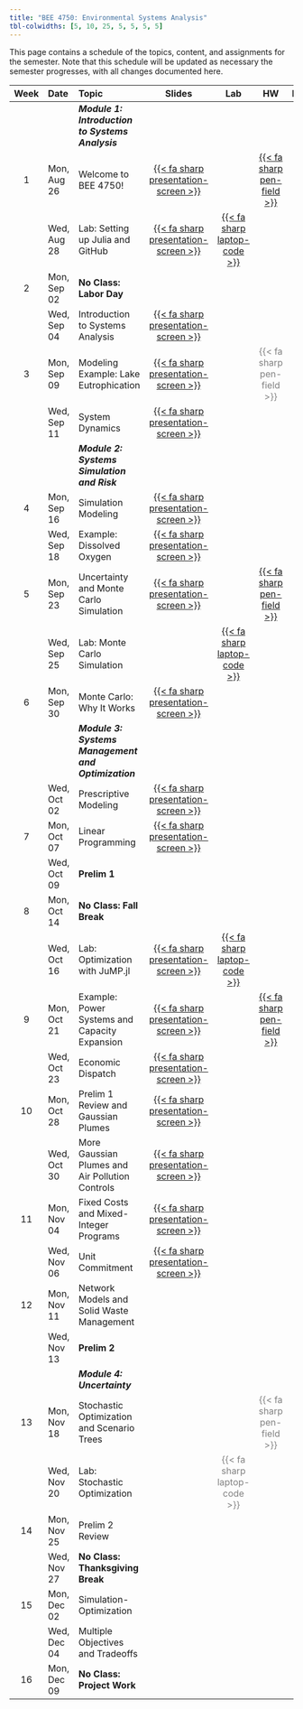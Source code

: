 ```yaml
---
title: "BEE 4750: Environmental Systems Analysis"
tbl-colwidths: [5, 10, 25, 5, 5, 5, 5]
---
```


This page contains a schedule of the topics, content, and assignments for the semester.
Note that this schedule will be updated as necessary the semester progresses, with all changes documented here.

::: column-screen-inset-right
| Week | Date        | Topic | Slides | Lab | HW | Reading |
:-----:|:------------|:------|:------:|:--:|:---:|:--:|:-------:|
| | | ***Module 1: Introduction to Systems Analysis*** | | | | |
| 1    | Mon, Aug 26 | Welcome to BEE 4750! | [{{< fa sharp presentation-screen >}}](slides/lecture01-1-intro.qmd)  | |  [{{< fa sharp pen-field >}}](hw/hw01/hw01.qmd) | |
|      | Wed, Aug 28 | Lab: Setting up Julia and GitHub | [{{< fa sharp presentation-screen >}}](slides/lecture01-2-lab-setup.qmd)  |  [{{< fa sharp laptop-code >}}](labs/lab01/lab01.qmd) | | | 
| 2    | Mon, Sep 02 | **No Class: Labor Day** |  | | | |
|      | Wed, Sep 04 | Introduction to Systems Analysis | [{{< fa sharp presentation-screen >}}](slides/lecture02-2-systems-intro.qmd) | | |  |
| 3    | Mon, Sep 09 | Modeling Example: Lake Eutrophication | [{{< fa sharp presentation-screen >}}](slides/lecture03-1-eutrophication-modeling.qmd) | | [{{< fa sharp pen-field >}}]{style="color:grey"} | |
|      | Wed, Sep 11 | System Dynamics | [{{< fa sharp presentation-screen >}}](slides/lecture03-2-dynamics-feedbacks.qmd) | | | |
| | | ***Module 2: Systems Simulation and Risk*** | | | |
|  4   | Mon, Sep 16 | Simulation Modeling | [{{< fa sharp presentation-screen >}}](slides/lecture04-1-simulation.qmd) | | | | 
|      | Wed, Sep 18 | Example: Dissolved Oxygen | [{{< fa sharp presentation-screen >}}](slides/lecture04-2-dissolved-oxygen.qmd) | | |
|  5    | Mon, Sep 23 | Uncertainty and Monte Carlo Simulation | [{{< fa sharp presentation-screen >}}](slides/lecture05-1-uncertainty-monte-carlo.qmd) | | [{{< fa sharp pen-field >}}](hw/hw03/hw03.qmd) | |
|   | Wed, Sep 25 | Lab: Monte Carlo Simulation | | [{{< fa sharp laptop-code >}}](labs/lab02/lab02.qmd) | | |
|  6  | Mon, Sep 30 | Monte Carlo: Why It Works | [{{< fa sharp presentation-screen >}}](slides/lecture06-1-monte-carlo.qmd) | |  | |
| | | ***Module 3: Systems Management and Optimization*** | | | |
|    | Wed, Oct 02 | Prescriptive Modeling  | [{{< fa sharp presentation-screen >}}](slides/lecture06-2-prescriptive-modeling.qmd) |  | | |
|  7   | Mon, Oct 07 | Linear Programming | [{{< fa sharp presentation-screen >}}](slides/lecture07-1-linear-programming.qmd) | |   | |
|      | Wed, Oct 09 |  **Prelim 1** | | | |
|  8  | Mon, Oct 14 | **No Class: Fall Break** |  | |  | |
|   | Wed, Oct 16 | Lab: Optimization with JuMP.jl  | [{{< fa sharp presentation-screen >}}](slides/lecture08-2-jump-lp.qmd) |  [{{< fa sharp laptop-code >}}](labs/lab03/lab03.qmd)  | | |
|  9 | Mon, Oct 21 | Example: Power Systems and Capacity Expansion  | [{{< fa sharp presentation-screen >}}](slides/lecture09-1-capacity-expansion.qmd) | | [{{< fa sharp pen-field >}}](hw/hw04/hw04.qmd) | |
|    | Wed, Oct 23 | Economic Dispatch | [{{< fa sharp presentation-screen >}}](slides/lecture09-2-economic-dispatch.qmd) | |  |  |
|  10  | Mon, Oct 28 | Prelim 1 Review and Gaussian Plumes | [{{< fa sharp presentation-screen >}}](slides/lecture10-1-gaussian-plumes.qmd) |  |  | | 
|     | Wed, Oct 30 | More Gaussian Plumes and Air Pollution Controls | [{{< fa sharp presentation-screen >}}](slides/lecture10-2-managing-air-sources.qmd)  | |  | | 
|  11  | Mon, Nov 04 | Fixed Costs and Mixed-Integer Programs | [{{< fa sharp presentation-screen >}}](slides/lecture11-1-mixed-integer.qmd)  |  |  | |
|    | Wed, Nov 06 | Unit Commitment | [{{< fa sharp presentation-screen >}}](slides/lecture11-2-unit-commitment.qmd)  |  |  | |
| 12    | Mon, Nov 11 |  Network Models and Solid Waste Management  |  |  | | |
|    | Wed, Nov 13 | **Prelim 2** |  | |  | |
| | | ***Module 4: Uncertainty*** | | | |
| 13   | Mon, Nov 18 | Stochastic Optimization and Scenario Trees | | | [{{< fa sharp pen-field >}}]{style="color:grey"} | |
|    | Wed, Nov 20 | Lab: Stochastic Optimization |  | [{{< fa sharp laptop-code >}}]{style="color:grey"} | | |
|  14  | Mon, Nov 25 | Prelim 2 Review    |   |  |    |  |
|     | Wed, Nov 27 | **No Class: Thanksgiving Break** | | | | |
| 15 | Mon, Dec 02 | Simulation-Optimization | | | | |
|    | Wed, Dec 04 |  Multiple Objectives and Tradeoffs | |  | | |
|  16 | Mon, Dec 09 | **No Class: Project Work** | | | |  |
:::
